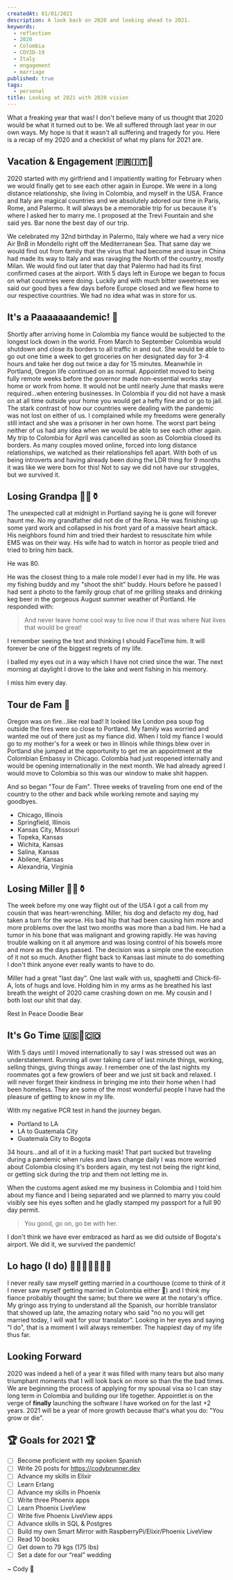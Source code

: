 ```yaml
---
createdAt: 01/01/2021
description: A look back on 2020 and looking ahead to 2021.
keywords:
  - reflection
  - 2020
  - Colombia
  - COVID-19
  - Italy
  - engagement
  - marriage
published: true
tags:
  - personal
title: Looking at 2021 with 2020 vision
---
```



What a freaking year that was! I don't believe many of us thought that 2020 would be what it turned out to be. We all suffered through last year in our own ways. My hope is that it wasn't all suffering and tragedy for you. Here is a recap of my 2020 and a checklist of what my plans for 2021 are.

## Vacation & Engagement 🇫🇷🇮🇹💍

2020 started with my girlfriend and I impatiently waiting for February when we would finally get to see each other again in Europe. We were in a long distance relationship, she living in Colombia, and myself in the USA. France and Italy are magical countries and we absolutely adored our time in Paris, Rome, and Palermo. It will always be a memorable trip for us because it's where I asked her to marry me. I proposed at the Trevi Fountain and she said yes. Bar none the best day of our trip.

We celebrated my 32nd birthday in Palermo, Italy where we had a very nice Air BnB in Mondello right off the Mediterranean Sea. That same day we would find out from family that the virus that had become and issue in China had made its way to Italy and was ravaging the North of the country, mostly Milan. We would find out later that day that Palermo had had its first confirmed cases at the airport. With 5 days left in Europe we began to focus on what countries were doing. Luckily and with much bitter sweetness we said our good byes a few days before Europe closed and we flew home to our respective countries. We had no idea what was in store for us.

## It's a Paaaaaaandemic! 🦠

Shortly after arriving home in Colombia my fiance would be subjected to the longest lock down in the world. From March to September Colombia would shutdown and close its borders to all traffic in and out. She would be able to go out one time a week to get groceries on her designated day for 3-4 hours and take her dog out twice a day for 15 minutes. Meanwhile in Portland, Oregon life continued on as normal. Appointlet moved to being fully remote weeks before the governor made non-essential works stay home or work from home. It would not be until nearly June that masks were required...when entering businesses. In Colombia if you did not have a mask on at all time outside your home you would get a hefty fine and or go to jail. The stark contrast of how our countries were dealing with the pandemic was not lost on either of us. I complained while my freedoms were generally still intact and she was a prisoner in her own home. The worst part being neither of us had any idea when we would be able to see each other again. My trip to Colombia for April was cancelled as soon as Colombia closed its borders. As many couples moved online, forced into long distance relationships, we watched as their relationships fell apart. With both of us being introverts and having already been doing the LDR thing for 9 months it was like we were born for this! Not to say we did not have our struggles, but we survived it.

## Losing Grandpa 👴🏻⚱️

The unexpected call at midnight in Portland saying he is gone will forever haunt me. No my grandfather did not die of the Rona. He was finishing up some yard work and collapsed in his front yard of a massive heart attack. His neighbors found him and tried their hardest to resuscitate him while EMS was on their way. His wife had to watch in horror as people tried and tried to bring him back.

He was 80.

He was the closest thing to a male role model I ever had in my life. He was my fishing buddy and my "shoot the shit" buddy. Hours before he passed I had sent a photo to the family group chat of me grilling steaks and drinking keg beer in the gorgeous August summer weather of Portland. He responded with:

> And never leave home cool way to live now if that was where Nat lives that would be great!

I remember seeing the text and thinking I should FaceTime him. It will forever be one of the biggest regrets of my life.

I balled my eyes out in a way which I have not cried since the war. The next morning at daylight I drove to the lake and went fishing in his memory.

I miss him every day.

## Tour de Fam 🛫

Oregon was on fire...like real bad! It looked like London pea soup fog outside the fires were so close to Portland. My family was worried and wanted me out of there just as my fiance did. When I told my fiance I would go to my mother's for a week or two in Illinois while things blew over in Portland she jumped at the opportunity to get me an appointment at the Colombian Embassy in Chicago. Colombia had just reopened internally and would be opening internationally in the next month. We had already agreed I would move to Colombia so this was our window to make shit happen.

And so began "Tour de Fam". Three weeks of traveling from one end of the country to the other and back while working remote and saying my goodbyes.

- Chicago, Illinois
- Springfield, Illinois
- Kansas City, Missouri
- Topeka, Kansas
- Wichita, Kansas
- Salina, Kansas
- Abilene, Kansas
- Alexandria, Virginia

## Losing Miller 🐶🐾⚱️

The week before my one way flight out of the USA I got a call from my cousin that was heart-wrenching. Miller, his dog and defacto my dog, had taken a turn for the worse. His bad hip that had been causing him more and more problems over the last two months was more than a bad him. He had a tumor in his bone that was malignant and growing rapidly. He was having trouble walking on it all anymore and was losing control of his bowels more and more as the days passed. The decision was a simple one the execution of it not so much. Another flight back to Kansas last minute to do something I don't think anyone ever really wants to have to do.

Miller had a great "last day". One last walk with us, spaghetti and Chick-fil-A, lots of hugs and love. Holding him in my arms as he breathed his last breath the weight of 2020 came crashing down on me. My cousin and I both lost our shit that day.

Rest In Peace Doodie Bear

## It's Go Time 🇺🇸🛫🇨🇴

With 5 days until I moved internationally to say I was stressed out was an understatement. Running all over taking care of last minute things, working, selling things, giving things away. I remember one of the last nights my roommates got a few growlers of beer and we just sit back and relaxed. I will never forget their kindness in bringing me into their home when I had been homeless. They are some of the most wonderful people I have had the pleasure of getting to know in my life.

With my negative PCR test in hand the journey began.

- Portland to LA
- LA to Guatemala City
- Guatemala City to Bogota

34 hours...and all of it in a fucking mask! That part sucked but traveling during a pandemic when rules and laws change daily I was more worried about Colombia closing it's borders again, my test not being the right kind, or getting sick during the trip and them not letting me in.

When the customs agent asked me my business in Colombia and I told him about my fiance and I being separated and we planned to marry you could visibly see his eyes soften and he gladly stamped my passport for a full 90 day permit.

> You good, go on, go be with her.

I don't think we have ever embraced as hard as we did outside of Bogota's airport. We did it, we survived the pandemic!

## Lo hago (I do) 🤵🏻‍♂️👰🏼‍♀️💍

I never really saw myself getting married in a courthouse (come to think of it I never saw myself getting married in Colombia either 🤣) and I think my fiance probably thought the same; but there we were at the notary's office. My gringo ass trying to understand all the Spanish, our horrible translator that showed up late, the amazing notary who said "no no you will get married today, I will wait for your translator". Looking in her eyes and saying "I do", that is a moment I will always remember. The happiest day of my life thus far.

## Looking Forward

2020 was indeed a hell of a year it was filled with many tears but also many triumphant moments that I will look back on more so than the the bad times. We are beginning the process of applying for my spousal visa so I can stay long term in Colombia and building our life together. Appointlet is on the verge of **finally** launching the software I have worked on for the last +2 years. 2021 will be a year of more growth because that's what you do: "You grow or die".

## 🏆 Goals for 2021 🏆

- [ ] Become proficient with my spoken Spanish
- [ ] Write 20 posts for https://codybrunner.dev
- [ ] Advance my skills in Elixir
- [ ] Learn Erlang
- [ ] Advance my skills in Phoenix
- [ ] Write three Phoenix apps
- [ ] Learn Phoenix LiveView
- [ ] Write five Phoenix LiveView apps
- [ ] Advance skills in SQL & Postgres
- [ ] Build my own Smart Mirror with RaspberryPi/Elixir/Phoenix LiveView
- [ ] Read 10 books
- [ ] Get down to 79 kgs (175 lbs)
- [ ] Set a date for our “real” wedding

<Signature>~ Cody 🚀</Signature>

